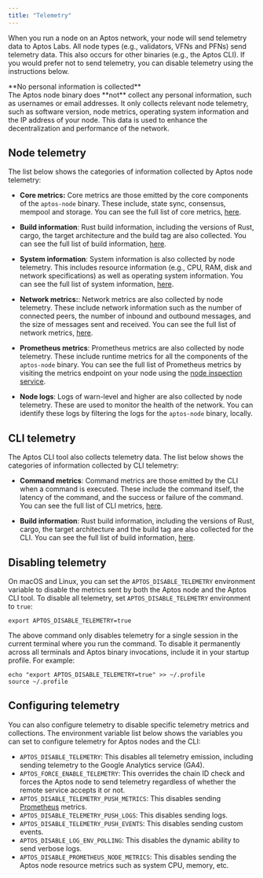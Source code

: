 ```yaml
---
title: "Telemetry"
---
```



When you run a node on an Aptos network, your node will send telemetry data to Aptos Labs. All node types
(e.g., validators, VFNs and PFNs) send telemetry data. This also occurs for other binaries (e.g., the Aptos CLI).
If you would prefer not to send telemetry, you can disable telemetry using the instructions below.

<Aside type="note">
  **No personal information is collected**<br />
  The Aptos node binary does **not** collect any personal information, such as usernames or email addresses.
  It only collects relevant node telemetry, such as software version, node metrics, operating system information and the IP
  address of your node. This data is used to enhance the decentralization and performance of the network.
</Aside>

## Node telemetry

The list below shows the categories of information collected by Aptos node telemetry:

- **Core metrics:** Core metrics are those emitted by the core components of the `aptos-node` binary. These include,
  state sync, consensus, mempool and storage. You can see the full list of core metrics,
  [here](https://github.com/aptos-labs/aptos-core/blob/main/crates/aptos-telemetry/src/core_metrics.rs#L14-L29).

- **Build information**: Rust build information, including the versions of Rust, cargo, the target architecture and
  the build tag are also collected. You can see the full list of build information, [here](https://github.com/aptos-labs/aptos-core/blob/main/crates/aptos-build-info/src/lib.rs#L8-L20).

- **System information**: System information is also collected by node telemetry. This includes resource information
  (e.g., CPU, RAM, disk and network specifications) as well as operating system information. You can see the full list of
  system information, [here](https://github.com/aptos-labs/aptos-core/blob/main/crates/aptos-telemetry/src/system_information.rs#L14-L32).

- **Network metrics:**: Network metrics are also collected by node telemetry. These include network information such as
  the number of connected peers, the number of inbound and outbound messages, and the size of messages sent and received.
  You can see the full list of network metrics, [here](https://github.com/aptos-labs/aptos-core/blob/main/crates/aptos-telemetry/src/network_metrics.rs#L12-L17).

- **Prometheus metrics**: Prometheus metrics are also collected by node telemetry. These include runtime metrics
  for all the components of the `aptos-node` binary. You can see the full list of Prometheus metrics by visiting the
  metrics endpoint on your node using the [node inspection service](/ja/network/nodes/measure/node-inspection-service).

- **Node logs**: Logs of warn-level and higher are also collected by node telemetry. These are used to monitor the
  health of the network. You can identify these logs by filtering the logs for the `aptos-node` binary, locally.

## CLI telemetry

The Aptos CLI tool also collects telemetry data. The list below shows the categories of information collected by
CLI telemetry:

- **Command metrics**: Command metrics are those emitted by the CLI when a command is executed. These
  include the command itself, the latency of the command, and the success or failure of the command. You can see
  the full list of CLI metrics,
  [here](https://github.com/aptos-labs/aptos-core/blob/main/crates/aptos-telemetry/src/cli_metrics.rs#L12-L15).

- **Build information**: Rust build information, including the versions of Rust, cargo, the target architecture and
  the build tag are also collected for the CLI. You can see the full list of build information, [here](https://github.com/aptos-labs/aptos-core/blob/main/crates/aptos-build-info/src/lib.rs#L8-L20).

## Disabling telemetry

On macOS and Linux, you can set the `APTOS_DISABLE_TELEMETRY` environment variable to disable the metrics sent by
both the Aptos node and the Aptos CLI tool. To disable all telemetry, set `APTOS_DISABLE_TELEMETRY` environment to `true`:

```shellscript filename="Terminal"
export APTOS_DISABLE_TELEMETRY=true
```

The above command only disables telemetry for a single session in the current terminal where you run the command.
To disable it permanently across all terminals and Aptos binary invocations, include it in your startup profile.
For example:

```shellscript filename="Terminal"
echo "export APTOS_DISABLE_TELEMETRY=true" >> ~/.profile
source ~/.profile
```

## Configuring telemetry

You can also configure telemetry to disable specific telemetry metrics and collections. The environment variable
list below shows the variables you can set to configure telemetry for Aptos nodes and the CLI:

- `APTOS_DISABLE_TELEMETRY`: This disables all telemetry emission, including sending telemetry to the Google Analytics service (GA4).
- `APTOS_FORCE_ENABLE_TELEMETRY`: This overrides the chain ID check and forces the Aptos node to send telemetry regardless of whether the remote service accepts it or not.
- `APTOS_DISABLE_TELEMETRY_PUSH_METRICS`: This disables sending [Prometheus](https://prometheus.io/) metrics.
- `APTOS_DISABLE_TELEMETRY_PUSH_LOGS`: This disables sending logs.
- `APTOS_DISABLE_TELEMETRY_PUSH_EVENTS`: This disables sending custom events.
- `APTOS_DISABLE_LOG_ENV_POLLING`: This disables the dynamic ability to send verbose logs.
- `APTOS_DISABLE_PROMETHEUS_NODE_METRICS`: This disables sending the Aptos node resource metrics such as system CPU, memory, etc.
